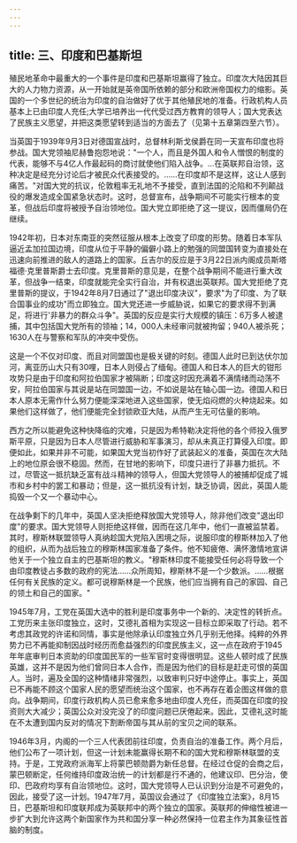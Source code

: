```yaml
---
---
---
```

title: 三、印度和巴基斯坦
---



殖民地革命中最重大的一个事件是印度和巴基斯坦赢得了独立。印度次大陆因其巨大的人力物力资源，从一开始就是英帝国所依赖的部分和欧洲帝国权力的缩影。英国的一个多世纪的统治为印度的自治做好了优于其他殖民地的准备。行政机构人员基本上已由印度人充任;大学已培养出一代代受过西方教育的领导人；国大党表达了民族主义愿望，并把这类愿望转到适当的方面去了（见第十五章第四至六节）。

当英国于1939年9月3日对德国宣战时，总督林利斯戈侯爵在同一天宣布印度也将参战。国大党领袖尼赫鲁抱怨地说："一个人，而且是外国人和令人憎恨的制度的代表，能够不与4亿人作最起码的商讨就使他们陷入战争。…在英联邦自治领，这种决定是经充分讨论后才被民众代表接受的。……在印度却不是这样，这让人感到痛苦。"对国大党的抗议，伦敦粗率无礼地不予接受，直到法国的沦陷和不列颠战役的爆发造成全国紧急状态时。这时，总督宣布，战争期间不可能实行根本的变革，但战后印度将被授予自治领地位。国大党立即拒绝了这一提议，因而僵局仍在继续。

1942年初，日本对东南亚的突然征服从根本上改变了印度的形势。随着日本军队逼近孟加拉国边境，印度从位于平静的偏僻小路上的勉强的同盟国转变为直接处在迅速向前推进的敌人的道路上的国家。丘吉尔的反应是于3月22日派内阁成员斯塔福德·克里普斯爵士去印度。克里普斯的意见是，在整个战争期间不能进行重大改革，但战争一结束，印度就能完全实行自治，并有权退出英联邦。国大党拒绝了克里普斯的提议，于1942年8月7日通过了"退出印度决议"，要求"为了印度、为了联合国事业的成功"而立即独立。国大党还进一步威胁说，如果它的要求得不到满足，将进行'非暴力的群众斗争"。英国的反应是实行大规模的镇压：6万多人被逮捕，其中包括国大党所有的领袖；14，000人未经审问就被拘留；940人被杀死；1630人在与警察和军队的冲突中受伤。

这是一个不仅对印度、而且对同盟国也是极关键的时刻。德国人此时已到达伏尔加河，离亚历山大只有30哩，日本人则侵占了缅甸。德国人和日本人的巨大的钳形攻势只是由于印度和阿拉伯国家才被隔断；印度这时因充满着不满情绪而动荡不安，阿拉伯国家与其说是站在同盟国一边，不如说是站在轴心国一边。德国人和日本人原本无需作什么努力便能深深地进入这些国家，使无焰闷燃的火种烧起来。如果他们这样做了，他们便能完全封锁欧亚大陆，从而产生无可估量的影响。

西方之所以能避免这种快降临的灾难，只是因为希特勒决定将他的各个师投入俄罗斯平原，只是因为日本人尽管进行威胁和军事演习，却从未真正打算侵入印度。即便如此，如果并非不可能，如果国大党当初作好了武装起义的准备，英国在次大陆上的地位原会很不稳固。然而，在甘地的影响下，印度只进行了非暴力抵抗。不过，尽管这一抵抗缺乏富有战斗精神的领导人，但国大党领导人的被捕却促成了城市和乡村中的罢工和暴动；但是，这一抵抗没有计划，缺乏协调，因此，英国人能捣毁一个又一个暴动中心。

在战争剩下的几年中，英国人坚决拒绝释放国大党领导人，除非他们改变"退出印度"的要求。国大党领导人则拒绝这样做，因而在这几年中，他们一直被监禁着。其时，穆斯林联盟领导人真纳趁国大党陷入困境之际，说服印度的穆斯林加入了他的组织，从而为战后独立的穆斯林国家准备了条件。他不知疲倦、满怀激情地宣讲他关于一个独立自主的巴基斯坦的教义。"穆斯林印度不能接受任何必将导致一个由印度教徒占多数的政府的宪法……众所周知，穆斯林不是一个少数派。……根据任何有关民族的定义。都可说穆斯林是一个民族，他们应当拥有自己的家园、自己的领土和自己的国家。"

1945年7月，工党在英国大选中的胜利是印度事务中一个新的、决定性的转折点。工党历来主张印度独立，这时，艾德礼首相为实现这一目标立即采取了行动。若不考虑其政党的许诺和同情，事实是他除承认印度独立外几乎别无他择。纯粹的外界势力已不再能抑制因战时经历而愈益强烈的印度民族主义，这一点在政府于1945年年底审判日本资助的印度国民军的一些军官时变得很明显。这些人顿时成了民族英雄，这并不是因为他们曾同日本人合作，而是因为他们的目标是赶走可恨的英国人。当时，遍及全国的这种情绪非常强烈，以致审判只好中途停止。事实上，英国已不再能不顾这个国家人民的愿望而统治这个国家，也不再存在着企图这样做的意向。战争期间，印度行政机构人员已愈来愈多地由印度人充任，而英国在印度的投资则大大减少；英国公众对没完没了的印度问题已厌倦起来。因此，艾德礼这时能在不太遭到国内反对的情况下割断帝国与其从前的宝贝之间的联系。

1946年3月，内阁的一个三人代表团前往印度，负责自治的准备工作。两个月后，他们公布了一项计划，但这一计划未能赢得长期不和的国大党和穆斯林联盟的支持。于是，工党政府派海军上将蒙巴顿勋爵为新任总督。在经过仓促的会商之后，蒙巴顿断定，任何维持印度政治统一的计划都是行不通的，他建议印、巴分治，使印、巴政府均享有自治领地位。这时，国大党领导人已认识到分治是不可避免的，因此，接受了这一计划。1947年7月，英国议会通过了《印度独立法案》，8月15日，巴基斯坦和印度联邦成为英联邦中的两个独立的国家。英联邦的伸缩性被进一步扩大到允许这两个新国家作为共和国分享一种必然保持一位君主作为其象征性首脑的制度。